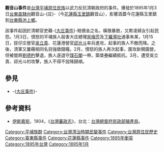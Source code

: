 '''觀音山事件'''是[[台灣|台灣]][[平埔族|平埔原住民族]]以武力反抗清朝政府的事件。爆發於1895年1月3日[[台東直隸州|台東直隸州]]觀音山-{庄}-（今[[花蓮縣|花蓮縣]][[玉里鎮|玉里鎮]]觀音山），影響涵蓋今花蓮縣玉里鎮到[[台東縣|台東縣]][[池上鄉|池上鄉]]。

該事件起因於清朝官吏藉-{[[大庄事件|大庄事件]]}-賠償金之名，橫徵暴斂，又欺凌婦女引起民怨。1月3日，憤怒的平埔族人殺害大庄總理[[宋梅芳|宋梅芳]]及[[下羅灣社|下羅灣社]]通事朱某，1月15日，拔仔庄營官[[吳立貴|吳立貴]]、花蓮港營官[[邱光斗|邱光斗]]率兵進攻，起事的族人不敵而降。之後，清軍又屢藉相同名目強徵錢糧。2月，憤怒的族人再次起事，圍攻新開園營，但被營將[[劉德杓|劉德杓]]擊退，族人遂退守[[璞石閣|璞石閣]]一帶，築堡壘繼續抵抗。3月，遭受吳立貴、邱光斗的攻擊，族人不得不投降歸順。

==參見==
*-{[[大庄事件|大庄事件]]}-

==參考資料==
*[[伊能嘉矩|伊能嘉矩]]，1904，《[[台灣蕃政志|台灣蕃政志]]》，台北：[[台灣總督府|台灣總督府]][[台灣總督府民政部|民政部]][[台灣總督府殖產局|殖產局]]。

{{臺灣清治時期歷史事件}}
{{台灣戰爭史}}
[[Category:平埔族群|Category:平埔族群]]
[[Category:台灣清治時期民變事件|Category:台灣清治時期民變事件]]
[[Category:台灣原住民歷史|Category:台灣原住民歷史]]
[[Category:臺東縣事件|Category:臺東縣事件]]
[[Category:花蓮縣事件|Category:花蓮縣事件]]
[[Category:1895年衝突|Category:1895年衝突]]
[[Category:1895年台灣|Category:1895年台灣]]
[[Category:1895年1月|Category:1895年1月]]